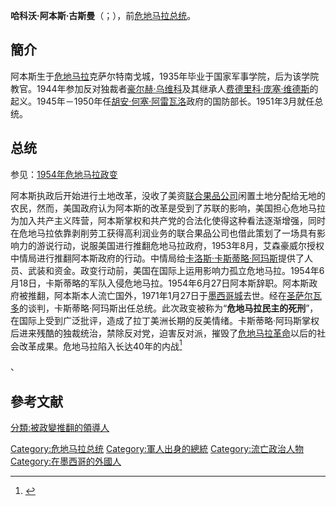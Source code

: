 {{npov|time=2011-08-20}}
{{Infobox officeholder
| name                    = 哈科沃·阿本斯
| native_name             = Jacobo Arbenz Guzmán
| native_name_lang        = 
| image                   = Jacobo Arbenz Guzman (oficial).jpg
| imagesize               = 250px
| caption                 = 
| order1                  = 
| office1                 = {{flag|危地馬拉}}第1任[[國防部長|國防部長]]
| term_start1             = 1945年
| term_end1               = 1950年
| predecessor1            = 
| successor1              = 
| order2                  = 
| office2                 = {{flag|危地馬拉}}第25任[[危地馬拉總統|總統]]
| term_start2             = 1951年3月
| term_end2               = 1954年
| predecessor2            = 
| successor2              = 
| birth_date              = {{birth date|1913|3|14}}
| birth_place             = {{flag|危地馬拉}}[[克薩爾特南戈省|克薩爾特南戈省]][[克薩爾特南戈|克薩爾特南戈]]
| death_date              = {{death date and age|1971|1|27|1913|3|14}}
| death_place             = {{MEX}}[[墨西哥城|墨西哥城]]
| restingplace            = 
| restingplacecoordinates = 
| birthname               = 
| nationality             = {{flag|危地馬拉}}
| party                   = {{link-en|革命行動黨|Revolutionary Action Party}}
| otherparty              = 
| spouse                  = 
| partner                 = 
| relations               = 
| children                = 
| parents                 = 
| residence               = 
| alma_mater              = 
| occupation              = 
| profession              = 
| cabinet                 = 
| committees              = 
| portfolio               = 
| religion                = 
| signature               = 
| signature_alt           = 
| website                 = 
| footnotes               = 
}}
'''哈科沃·阿本斯·古斯曼'''（{{lang-es|Jacobo Arbenz Guzmán}}；{{bd|1913年|9月14日|1971年|1月27日}}），前[[危地马拉总统|危地马拉总统]]。

== 簡介 ==
阿本斯生于[[危地马拉|危地马拉]]克萨尔特南戈城，1935年毕业于国家军事学院，后为该学院教官。1944年参加反对独裁者[[豪尔赫·乌维科|豪尔赫·乌维科]]及其继承人[[费德里科·庞塞·维德斯|费德里科·庞塞·维德斯]]的起义。1945年－1950年任[[胡安·何塞·阿雷瓦洛|胡安·何塞·阿雷瓦洛]]政府的国防部长。1951年3月就任总统。

== 总统 ==
参见：[[1954年危地马拉政变|1954年危地马拉政变]]

阿本斯执政后开始进行土地改革，没收了美资[[联合果品公司|联合果品公司]]闲置土地分配给无地的农民，然而，美国政府认为阿本斯的改革是受到了苏联的影响，美国担心危地马拉为加入共产主义阵营，阿本斯掌权和共产党的合法化使得这种看法逐渐增强，同时在危地马拉依靠剥削劳工获得高利润业务的联合果品公司也借此策划了一场具有影响力的游说行动，说服美国进行推翻危地马拉政府，1953年8月，艾森豪威尔授权中情局进行推翻阿本斯政府的行动。中情局给[[卡洛斯·卡斯蒂略·阿马斯|卡洛斯·卡斯蒂略·阿玛斯]]提供了人员、武装和资金。政变行动前，美国在国际上运用影响力孤立危地马拉。1954年6月18日，卡斯蒂略的军队入侵危地马拉。1954年6月27日阿本斯辞职。阿本斯政府被推翻，阿本斯本人流亡国外，1971年1月27日于[[墨西哥城|墨西哥城]]去世。经在[[聖薩爾瓦多|圣萨尔瓦多]]的谈判，卡斯蒂略·阿玛斯出任总统。此次政变被称为“'''危地马拉民主的死刑'''”，在国际上受到广泛批评，造成了拉丁美洲长期的反美情绪。卡斯蒂略·阿玛斯掌权后进来残酷的独裁统治，禁除反对党，迫害反对派，摧毁了[[瓜地馬拉革命|危地马拉革命]]以后的社会改革成果。危地马拉陷入长达40年的内战<ref>{{Cite web|title=1954年危地马拉政变 - Google 艺术与文化|url=https://artsandculture.google.com/entity/1954年危地马拉政变/m02wl2r|access-date=2021-12-07|work=谷歌艺术与文化|language=zh-CN|archive-date=2021-12-07|archive-url=https://web.archive.org/web/20211207140505/https://artsandculture.google.com/entity/1954%E5%B9%B4%E5%8D%B1%E5%9C%B0%E9%A9%AC%E6%8B%89%E6%94%BF%E5%8F%98/m02wl2r|dead-url=no}}</ref>

、

== 參考文献 ==
<div class="references-small">
<references />
</div>

{{leader|[[胡安·何塞·阿雷瓦洛|阿雷瓦洛]]|[[危地马拉总统|危地马拉总统]]<br>1951年－1954年|[[卡洛斯·恩里克·迪亚斯·德莱昂|卡洛斯·迪亚斯]]}}

{{Authority control}}

[[Category:危地马拉总统|Category:危地马拉总统]]
[[Category:軍人出身的總統|Category:軍人出身的總統]]
[[分類:被政變推翻的領導人|分類:被政變推翻的領導人]]
[[Category:流亡政治人物|Category:流亡政治人物]]
[[Category:在墨西哥的外國人|Category:在墨西哥的外國人]]